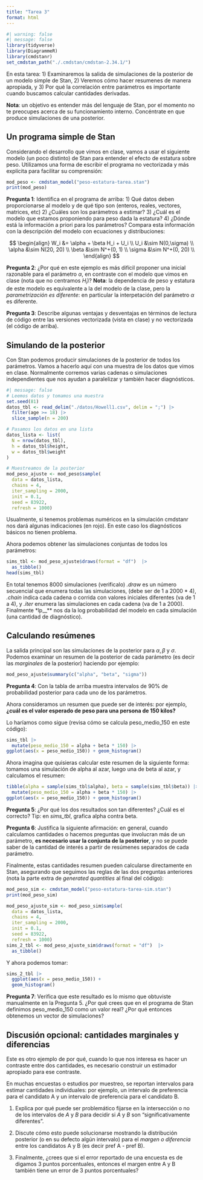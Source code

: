 ```yaml
---
title: "Tarea 3"
format: html
---
```


```r
#| warning: false
#| message: false
library(tidyverse)
library(DiagrammeR)
library(cmdstanr)
set_cmdstan_path("./.cmdstan/cmdstan-2.34.1/")
```

En esta tarea: 1) Examinaremos la salida de simulaciones de la posterior
de un modelo simple de Stan, 2) Veremos cómo hacer resumenes de manera 
apropiada, y 3) Por qué la correlación entre parámetros es importante cuando
buscamos calcular cantidades derivadas.

**Nota**: un objetivo es entender más del lenguaje de Stan,
por el momento no te preocupes acerca de su funcionamiento interno. Concéntrate
en que produce simulaciones de una posterior.

## Un programa simple de Stan

Considerando el desarrollo que vimos en clase, vamos a usar 
el siguiente modelo (un poco distinto) 
de Stan para entender el efecto de estatura sobre peso.
Utilizamos una forma de escribir el programa no vectorizada y más explícita
para facilitar su comprensión:

```r
mod_peso <- cmdstan_model("peso-estatura-tarea.stan")
print(mod_peso)
```

**Pregunta 1**: Identifica en el programa de arriba: 1) Qué datos deben
proporcionarse al modelo y de qué tipo son (enteros, reales, vectores, matrices,
etc) 2) ¿Cuáles son los parámetros a estimar? 3) ¿Cuál es el modelo que
estamos proponiendo para peso dada la estatura? 4) ¿Dónde está la información
a priori para los parámetros? Compara esta información con la descripción
del modelo con ecuaciones y distribuciones:

$$
\begin{align}
W_i &= \alpha + \beta H_i + U_i \\
U_i &\sim N(0,\sigma) \\
\alpha &\sim N(20, 20) \\
\beta &\sim N^+(0, 1) \\
\sigma &\sim N^+(0, 20) \\
\end{align}
$$

**Pregunta 2**: ¿Por qué en este ejemplo es más difícil proponer una
inicial razonable para el parámetro $\alpha$, en contraste con el
modelo que vimos en clase (nota que no centramos $H_i$)? **Nota**: la
dependencia de peso y estatura de este modelo es equivalente a la del modelo
de la clase, pero la *parametrización es diferente*: en particular la
interpetación del parámetro $\alpha$ es diferente.


**Pregunta 3**: Describe
algunas ventajas y desventajas en términos de lectura de código entre las versiones
vectorizada (vista en clase) y no vectorizada (el código de arriba).


## Simulando de la posterior

Con Stan podemos producir simulaciones de la posterior de todos los
parámetros. Vamos a hacerlo aquí con una muestra de los datos que vimos en
clase. Normalmente corremos varias cadenas o simulaciones independientes
que nos ayudan a paralelizar y también hacer diagnósticos.

```r
#| message: false
# Leemos datos y tomamos una muestra
set.seed(81)
datos_tbl <- read_delim("./datos/Howell1.csv", delim = ";") |> 
  filter(age >= 18) |> 
  slice_sample(n = 200)
```


```r
# Pasamos los datos en una lista
datos_lista <- list(
  N = nrow(datos_tbl),
  h = datos_tbl$height,
  w = datos_tbl$weight
)

# Muestreamos de la posterior 
mod_peso_ajuste <- mod_peso$sample(
  data = datos_lista,
  chains = 4,
  iter_sampling = 2000,
  init = 0.1, 
  seed = 83922,
  refresh = 1000)
```

Usualmente, si tenemos problemas numéricos en la
simulación cmdstanr nos dará algunas indicaciones (en rojo). En
este caso los diagnósticos básicos no tienen problema.

Ahora podemos obtener las simulaciones conjuntas de todos los parámetros:

```r
sims_tbl <- mod_peso_ajuste$draws(format = "df")  |> 
  as_tibble()
head(sims_tbl)
```

En total tenemos 8000 simulaciones (verificalo) *.draw* es un número secuencial que enumera todas las simulaciones,
(debe ser de 1 a  2000 * 4), *.chain* indica cada cadena o corrida con valores iniciales
diferentes (va de 1 a 4), y *.iter* enumera las simulaciones en cada cadena (va de 1 a 2000). Finalmente *lp__** nos da la log probabilidad del modelo en cada simulación
(una cantidad de diagnóstico).


## Calculando resúmenes

La salida principal son las simulaciones de la posterior
para $\alpha, \beta$ y $\sigma$. Podemos examinar 
un resumen de la posterior de cada parámetro
(es decir las *marginales* de la posterior) haciendo por ejemplo:


```r
mod_peso_ajuste$summary(c("alpha", "beta", "sigma"))
```

**Pregunta 4**: Con la tabla de arriba muestra intervalos de 90% de probabilidad
posterior para cada uno de los parámetros.


Ahora consideramos un resumen que puede ser de interés: por ejemplo,
**¿cuál es el valor esperado de peso para una persona de 150 kilos?**

Lo haríamos como sigue (revisa cómo se calcula peso_medio_150 en este código):

```r
sims_tbl |> 
  mutate(peso_medio_150 = alpha + beta * 150) |> 
ggplot(aes(x = peso_medio_150)) + geom_histogram()
```

Ahora imagina que quisieras calcular este resumen de la siguiente
forma: tomamos una simulación de alpha al azar, luego una de beta al
azar, y calculamos el resumen:

```r
tibble(alpha = sample(sims_tbl$alpha), beta = sample(sims_tbl$beta)) |> 
  mutate(peso_medio_150 = alpha + beta * 150) |> 
ggplot(aes(x = peso_medio_150)) + geom_histogram()
```

**Pregunta 5**: ¿Por qué los dos resultados son tan diferentes? 
¿Cuál es el correcto? Tip: en *sims_tbl*, grafica alpha contra beta.


**Pregunta 6**: Justifica la siguiente afirmación: en general, 
cuando calculamos cantidades o hacemos preguntas 
que involucran más de un parámetro, **es necesario usar la conjunta de la posterior**, y no se puede saber de la cantidad de interés a partir de resúmenes separados
de cada parámetro.


Finalmente, estas cantidades resumen pueden calcularse directamente
en Stan, asegurando que seguimos las reglas de las dos preguntas anteriores
(nota la parte extra de *generated quantities* al final del código):

```r
mod_peso_sim <- cmdstan_model("peso-estatura-tarea-sim.stan")
print(mod_peso_sim)
```


```r
mod_peso_ajuste_sim <- mod_peso_sim$sample(
  data = datos_lista,
  chains = 4,
  iter_sampling = 2000,
  init = 0.1, 
  seed = 83922,
  refresh = 1000)
sims_2_tbl <- mod_peso_ajuste_sim$draws(format = "df")  |> 
  as_tibble()
```

Y ahora podemos tomar:

```r
sims_2_tbl |> 
  ggplot(aes(x = peso_medio_150)) +
  geom_histogram()
```

**Pregunta 7**: Verifica que este resultado es
lo mismo que obtuviste manualmente en la Pregunta 5.
¿Por qué crees que en el programa de Stan definimos peso_medio_150 como un valor
real? ¿Por qué entonces obtenemos un vector de simulaciones?



## Discusión opcional: cantidades marginales y diferencias

Este es otro ejemplo de por qué, cuando lo que nos interesa es
hacer un contraste entre dos cantidades, es necesario construir un
estimador apropiado para ese contraste.

En muchas encuestas o estudios por muestreo, se reportan intervalos para estimar
cantidades individuales: por ejemplo, un intervalo de preferencia para
el candidato A y un intervalo de preferencia para el candidato B. 

1. Explica por qué puede ser problemático fijarse en la intersección o no
de los intervalos de $A$ y $B$ para decidir si $A$ y $B$ son 
"significativamente diferentes".

2. Discute cómo esto puede solucionarse mostrando la distribución posterior (o en su defecto algún intervalo) para el *margen o diferencia* entre los candidatos A y B (es decir pref A - pref B). 

3. Finalmente, ¿crees que si el error reportado de una encuesta es de digamos
3 puntos porcentuales, entonces el margen entre A y B también tiene un error de 3 puntos
porcentuales?









